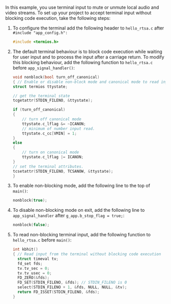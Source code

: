 <PlatformWrapper platform="linux-c">

In this example, you use terminal input to mute or unmute local audio and video streams. To set up your project to accept terminal input without blocking code execution, take the following steps:

1. To configure the terminal add the following header to `hello_rtsa.c` after `#include "app_config.h":`

    ```cpp
    #include <termios.h>
    ```

1. The default terminal behaviour is to block code execution while waiting for user input and to process the input after a carriage return. To modify this blocking behaviour, add the following function to `hello_rtsa.c` before `app_signal_handler()`:

    ```cpp
    void nonblock(bool turn_off_canonical)
    { // Enable or disable non-block mode and canonical mode to read input
    struct termios ttystate;

    // get the terminal state
    tcgetattr(STDIN_FILENO, &ttystate);

    if (turn_off_canonical)
    {
        // turn off canonical mode
        ttystate.c_lflag &= ~ICANON;
        // minimum of number input read.
        ttystate.c_cc[VMIN] = 1;
    }
    else
    {
        // turn on canonical mode
        ttystate.c_lflag |= ICANON;
    }
    // set the terminal attributes.
    tcsetattr(STDIN_FILENO, TCSANOW, &ttystate);
    }
    ```

1. To enable non-blocking mode, add the following line to the top of `main()`:

    ```cpp
    nonblock(true);
    ```

1. To disable non-blocking mode on exit, add the following line to `app_signal_handler` after `g_app.b_stop_flag = true;`:

    ```cpp
    nonblock(false);
    ```

1. To read non-blocking terminal input, add the following function to `hello_rtsa.c` before `main()`:

    ```cpp
    int kbhit()
    { // Read input from the terminal without blocking code execution
      struct timeval tv;
      fd_set fds;
      tv.tv_sec = 0;
      tv.tv_usec = 0;
      FD_ZERO(&fds);
      FD_SET(STDIN_FILENO, &fds); // STDIN_FILENO is 0
      select(STDIN_FILENO + 1, &fds, NULL, NULL, &tv);
      return FD_ISSET(STDIN_FILENO, &fds);
    }
    ```

</PlatformWrapper>